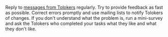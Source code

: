 <Cut title="Low rating for “Communication with the requester”">

Reply to [messages from Tolokers](https://toloka.ai/en/docs/guide/concepts/messaging) regularly. Try to provide feedback as fast as possible. Correct errors promptly and use mailing lists to notify Tolokers of changes.
If you don't understand what the problem is, run a mini-survey and ask the Tolokers who completed your tasks what they like and what they don't like.

</Cut>